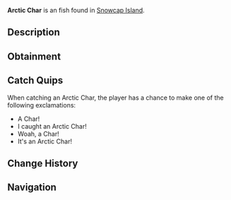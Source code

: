 {{FishInfobox
|image          = Arctic Char.png
|rarity         = Uncommon
|sea            = First Sea
|location       = [[Snowcap Island]]
|sublocation    = 
|sources        = Fishing Rod
|radar_location = 
|xp             = 50
|weather        = 
|time           = 
|season         = Spring, Autumn
|bait           = Insect
|base_weight    = 6
|base_value     = 80
|weight_range   = 4
|base_chance    = 40
|base_resil     = 50
}}
'''Arctic Char''' is an {{Rarity|Uncommon}} fish found in [[Snowcap Island]].

== Description ==
{{Description|The Arctic Char is a striking fish commonly known for its vibrant reddish-orange belly and long mouth. They can be found in the cold salt-waters of Snowcap Island.|Bestiary Entry}}

== Obtainment ==
{{Description|Found in open salt-water near Snowcap.|Bestiary Hint}}
{{Fish Availability|
Snowcap Island/Surrounding Ocean
|top_rods      = 
Krampus's Rod\83822.37\115791.78;
Magma Rod\80083.05\110626.3;
Plastic Rod\73504.7\101540.3;
Leviathan's Fang Rod\72217.98\89164.59;
Free Spirit Rod\65433.33\84269.12;
Buddy Bond Rod\54579.49\88447.72;
Fast Rod\63536.33\108484.54;
Fischer's Rod\57810\98707.17;
Flimsy Rod\44572.97\89192.19;
Trident Rod\65376.54\84195.98;
Ethereal Prism Rod\61556.16\67017.73;
Astralhook Rod\61547.33\77272.5;
No-Life Rod\60772.23\70025.71;
Seraphic Rod\60213.48\67090.65;
Challenger's Rod\58117.21\66242.48;
Rod Of The Forgotten Fang\56456.4\65128.13;
Blazebringer Rod\53916.81\63780.15;
Rod Of The Depths\51060.89\59385.28;
Zeus Rod\50814.53\60218.4;
Verdant Shear Rod\50374.99\60224.12;
Rod Of The Exalted One\49547.2\61859.14;
Depthseeker Rod\46246.46\55805.59;
Avalanche Rod\41762.04\50598.86;
Volcanic Rod\39594.71\47628.03;
Training Rod\36192.45\67054.89;
Steady Rod\20121.31\16850.72
|recommended   = Trident Rod
}}

== Catch Quips ==
When catching an Arctic Char, the player has a chance to make one of the following exclamations:
* A Char!
* I caught an Arctic Char!
* Woah, a Char!
* It's an Arctic Char!

== Change History ==
{{Change History|{{subst:Current Version}}}}

== Navigation ==
{{Fish Navbox|Snowcap Island}}